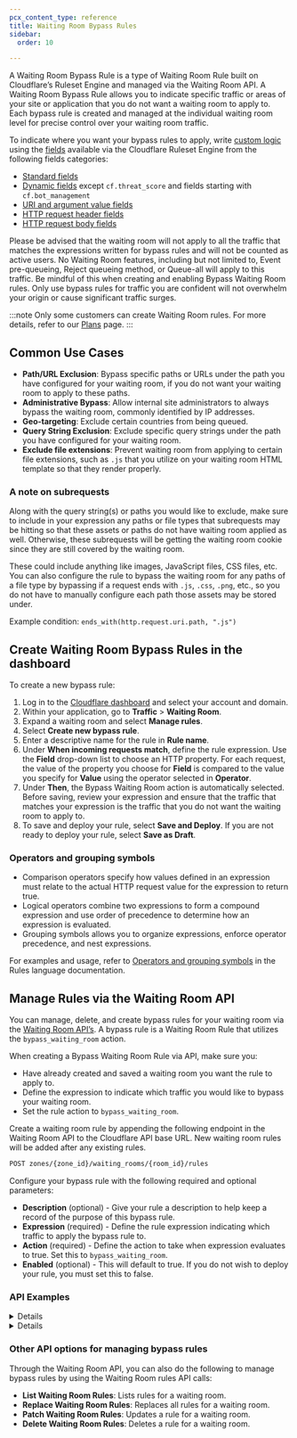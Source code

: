 ```yaml
---
pcx_content_type: reference
title: Waiting Room Bypass Rules
sidebar:
  order: 10

---
```



A Waiting Room Bypass Rule is a type of Waiting Room Rule built on Cloudflare’s Ruleset Engine and managed via the Waiting Room API. A Waiting Room Bypass Rule allows you to indicate specific traffic or areas of your site or application that you do not want a waiting room to apply to. Each bypass rule is created and managed at the individual waiting room level for precise control over your waiting room traffic.

To indicate where you want your bypass rules to apply, write [custom logic](/ruleset-engine/rules-language/) using the [fields](/ruleset-engine/rules-language/fields/) available via the Cloudflare Ruleset Engine from the following fields categories:

* [Standard fields](/ruleset-engine/rules-language/fields/#standard-fields)
* [Dynamic fields](/ruleset-engine/rules-language/fields/#dynamic-fields) except `cf.threat_score` and fields starting with `cf.bot_management`
* [URI and argument value fields](/ruleset-engine/rules-language/fields/#uri-argument-and-value-fields)
* [HTTP request header fields](/ruleset-engine/rules-language/fields/#http-request-header-fields)
* [HTTP request body fields](/ruleset-engine/rules-language/fields/#http-request-body-fields)

Please be advised that the waiting room will not apply to all the traffic that matches the expressions written for bypass rules and will not be counted as active users. No Waiting Room features, including but not limited to, Event pre-queueing, Reject queueing method, or Queue-all will apply to this traffic. Be mindful of this when creating and enabling Bypass Waiting Room rules. Only use bypass rules for traffic you are confident will not overwhelm your origin or cause significant traffic surges.

:::note
Only some customers can create Waiting Room rules. For more details, refer to our [Plans](/waiting-room/plans/) page.
:::

## Common Use Cases

* **Path/URL Exclusion**: Bypass specific paths or URLs under the path you have configured for your waiting room, if you do not want your waiting room to apply to these paths.
* **Administrative Bypass**: Allow internal site administrators to always bypass the waiting room, commonly identified by IP addresses.
* **Geo-targeting**: Exclude certain countries from being queued.
* **Query String Exclusion**: Exclude specific query strings under the path you have configured for your waiting room.
* **Exclude file extensions**: Prevent waiting room from applying to certain file extensions, such as `.js` that you utilize on your waiting room HTML template so that they render properly.

### A note on subrequests

Along with the query string(s) or paths you would like to exclude, make sure to include in your expression any paths or file types that subrequests may be hitting so that these assets or paths do not have waiting room applied as well. Otherwise, these subrequests will be getting the waiting room cookie since they are still covered by the waiting room.

These could include anything like images, JavaScript files, CSS files, etc. You can also configure the rule to bypass the waiting room for any paths of a file type by bypassing if a request ends with `.js`, `.css`, `.png`, etc., so you do not have to manually configure each path those assets may be stored under.

Example condition: `ends_with(http.request.uri.path, ".js")`

## Create Waiting Room Bypass Rules in the dashboard

To create a new bypass rule:

1. Log in to the [Cloudflare dashboard](https://dash.cloudflare.com) and select your account and domain.
2. Within your application, go to **Traffic** > **Waiting Room**.
3. Expand a waiting room and select **Manage rules**.
4. Select **Create new bypass rule**.
5. Enter a descriptive name for the rule in **Rule name**.
6. Under **When incoming requests match**, define the rule expression. Use the **Field** drop-down list to choose an HTTP property. For each request, the value of the property you choose for **Field** is compared to the value you specify for **Value** using the operator selected in **Operator**.
7. Under **Then**, the Bypass Waiting Room action is automatically selected. Before saving, review your expression and ensure that the traffic that matches your expression is the traffic that you do not want the waiting room to apply to.
8. To save and deploy your rule, select **Save and Deploy**. If you are not ready to deploy your rule, select **Save as Draft**.

### Operators and grouping symbols

* Comparison operators specify how values defined in an expression must relate to the actual HTTP request value for the expression to return true.
* Logical operators combine two expressions to form a compound expression and use order of precedence to determine how an expression is evaluated.
* Grouping symbols allows you to organize expressions, enforce operator precedence, and nest expressions.

For examples and usage, refer to [Operators and grouping symbols](/ruleset-engine/rules-language/operators/) in the Rules language documentation.

## Manage Rules via the Waiting Room API

You can manage, delete, and create bypass rules for your waiting room via the [Waiting Room API’s](/api/operations/waiting-room-list-waiting-room-rules). A bypass rule is a Waiting Room Rule that utilizes the `bypass_waiting_room` action.

When creating a Bypass Waiting Room Rule via API, make sure you:

* Have already created and saved a waiting room you want the rule to apply to.
* Define the expression to indicate which traffic you would like to bypass your waiting room.
* Set the rule action to `bypass_waiting_room`.

Create a waiting room rule by appending the following endpoint in the Waiting Room API to the Cloudflare API base URL. New waiting room rules will be added after any existing rules.

```txt
POST zones/{zone_id}/waiting_rooms/{room_id}/rules
```

Configure your bypass rule with the following required and optional parameters:

* **Description** (optional) - Give your rule a description to help keep a record of the purpose of this bypass rule.
* **Expression** (required) - Define the rule expression indicating which traffic to apply the bypass rule to.
* **Action** (required) - Define the action to take when expression evaluates to true. Set this to `bypass_waiting_room`.
* **Enabled** (optional) - This will default to true. If you do not wish to deploy your rule, you must set this to false.

### ​​API Examples


<Details header="Bypass a path under your waiting room and all of its subpaths">

If your waiting room is configured at `example.com/` and you would like all traffic visiting `example.com/bypassme` and all of its subpaths. In this example, we also want to ensure any subrequests of `js`, `css`, or `png` from also bypass the waiting room to ensure all assets are loaded properly on the paths being bypassed. Note that in this example, all requests ending in `js`, `css` or `png` will bypass the waiting room regardless of the subpath. If this is not your intended use case, please alter the expression to suit your specific requirements and site architecture.

```bash
curl "https://api.cloudflare.com/client/v4/zones/{zone_id}/waiting_rooms/{room_id}/rules" \
--header "Authorization: Bearer <API_TOKEN>" \
--data '{
  "description": "subpath bypass",
  "expression": "starts_with(http.request.uri.path, \"/bypassme\") or ends_with(http.request.uri.path, \".js\") or ends_with(http.request.uri.path, \".css\") or ends_with(http.request.uri.path, \".png\")",
  "action": "bypass_waiting_room"
}'
```


</Details>


<Details header="Allow a defined list of IPs to bypass the waiting room">

```bash
curl "https://api.cloudflare.com/client/v4/zones/{zone_id}/waiting_rooms/{room_id}/rules" \
--header "Authorization: Bearer <API_TOKEN>" \
--data '{
  "description": "ip list bypass",
  "expression": "ip.src in $bypass_ip_list",
  "action": "bypass_waiting_room"
}'
```


</Details>

### Other API options for managing bypass rules

Through the Waiting Room API, you can also do the following to manage bypass rules by using the Waiting Room rules API calls:

* **List Waiting Room Rules**:  Lists rules for a waiting room.
* **Replace Waiting Room Rules**:  Replaces all rules for a waiting room.
* **Patch Waiting Room Rules**:  Updates a rule for a waiting room.
* **Delete Waiting Room Rules**: Deletes a rule for a waiting room.
